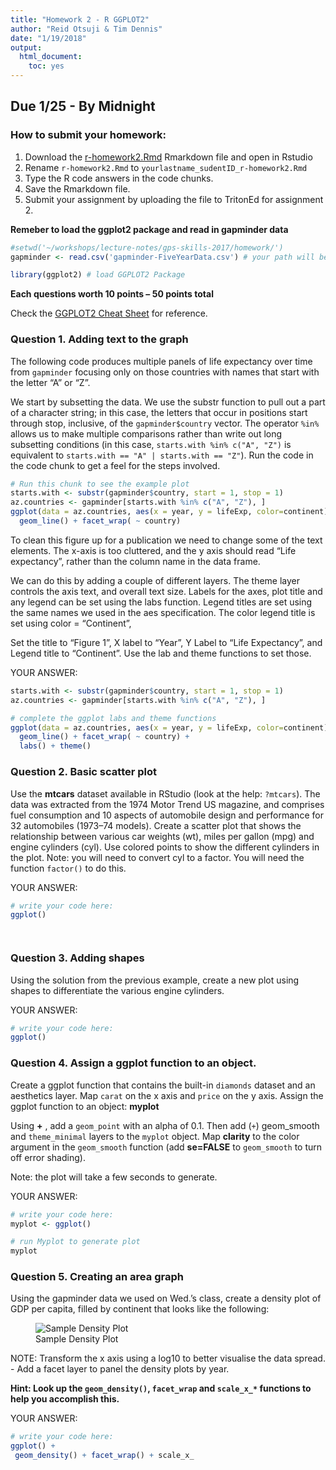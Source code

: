 ```yaml
---
title: "Homework 2 - R GGPLOT2"
author: "Reid Otsuji & Tim Dennis"
date: "1/19/2018"
output: 
  html_document: 
    toc: yes
---
```


## Due 1/25 - By Midnight

### How to submit your homework:
1. Download the [r-homework2.Rmd](r-homework2.Rmd) Rmarkdown file and open in Rstudio
2. Rename `r-homework2.Rmd` to `yourlastname_sudentID_r-homework2.Rmd`
3. Type the R code answers in the code chunks.
4. Save the Rmarkdown file.
5. Submit your assignment by uploading the file to TritonEd for assignment 2.

**Remeber to load the ggplot2 package and read in gapminder data**

```r
#setwd('~/workshops/lecture-notes/gps-skills-2017/homework/')
gapminder <- read.csv('gapminder-FiveYearData.csv') # your path will be different. Make sure to load the Gapminder data using the correct file path.
```
```r
library(ggplot2) # load GGPLOT2 Package

```

**Each questions worth 10 points -- 50 points total**

Check the [GGPLOT2 Cheat Sheet](http://www.rstudio.com/wp-content/uploads/2015/03/ggplot2-cheatsheet.pdf) for reference.


### Question 1. Adding text to the graph

The following code produces multiple panels of life expectancy over time from `gapminder` focusing only on those countries with names that start with the letter “A” or “Z”.

We start by subsetting the data. We use the substr function to pull out a part of a character string; in this case, the letters that occur in positions start through stop, inclusive, of the `gapminder$country` vector. The operator `%in%` allows us to make multiple comparisons rather than write out long subsetting conditions (in this case, `starts.with %in% c("A", "Z")` is equivalent to `starts.with == "A" | starts.with == "Z"`). Run the code in the code chunk to get a feel for the steps involved.

```r
# Run this chunk to see the example plot
starts.with <- substr(gapminder$country, start = 1, stop = 1)
az.countries <- gapminder[starts.with %in% c("A", "Z"), ]
ggplot(data = az.countries, aes(x = year, y = lifeExp, color=continent)) +
  geom_line() + facet_wrap( ~ country)
```

To clean this figure up for a publication we need to change some of the text elements. The x-axis is too cluttered, and the y axis should read “Life expectancy”, rather than the column name in the data frame.

We can do this by adding a couple of different layers. The theme layer controls the axis text, and overall text size. Labels for the axes, plot title and any legend can be set using the labs function. Legend titles are set using the same names we used in the aes specification. The color legend title is set using color = "Continent",

Set the title to "Figure 1", X label to "Year", Y Label to "Life Expectancy", and Legend title to "Continent". Use the lab and theme functions to set those.


YOUR ANSWER:
```r
starts.with <- substr(gapminder$country, start = 1, stop = 1)
az.countries <- gapminder[starts.with %in% c("A", "Z"), ]

# complete the ggplot labs and theme functions
ggplot(data = az.countries, aes(x = year, y = lifeExp, color=continent)) +
  geom_line() + facet_wrap( ~ country) + 
  labs() + theme()
```




### Question 2. Basic scatter plot

Use the **mtcars** dataset available in RStudio (look at the help: `?mtcars`).  The data was extracted from the 1974 Motor Trend US magazine, and comprises fuel consumption and 10 aspects of automobile design and performance for 32 automobiles (1973–74 models).   Create a scatter plot that shows the relationship between various car weights (wt), miles per gallon (mpg) and engine cylinders (cyl). Use colored points to show the different cylinders in the plot. Note: you will need to convert cyl to a factor. You will need the function `factor()` to do this.

YOUR ANSWER:
```r
# write your code here:
ggplot()




```



### Question 3. Adding shapes

Using the solution from the previous example, create a new plot using shapes to differentiate the various engine cylinders.

YOUR ANSWER:
```r
# write your code here:
ggplot()


```



### Question 4. Assign a ggplot function to an object.

Create a ggplot function that contains the built-in `diamonds` dataset and an aesthetics layer.  Map `carat` on the x axis and `price` on the y axis.  Assign the ggplot function to an object: **myplot**

Using **+** , add a `geom_point` with an alpha of 0.1. Then add (`+`) geom_smooth and `theme_minimal` layers to the `myplot` object.  Map **clarity** to the color argument in the `geom_smooth` function (add **se=FALSE** to `geom_smooth` to turn off error shading).
 
Note: the plot will take a few seconds to generate.

YOUR ANSWER:
```r
# write your code here:
myplot <- ggplot()

```
```r
# run Myplot to generate plot
myplot 
```

### Question 5. Creating an area graph

Using the gapminder data we used on Wed.’s class, create a density plot of GDP per capita, filled by continent
that looks like the following:

![Sample Density Plot](https://github.com/ucsdlib/win2018-gps-r/blob/gh-pages/Homework/plot1-filled.png "Sample Plot")


NOTE: Transform the x axis using a log10 to better visualise the data spread. - Add a facet layer to panel the density plots by year.
 
**Hint: Look up the `geom_density()`, `facet_wrap` and `scale_x_*` functions to help you accomplish this.**

YOUR ANSWER:
```r
# write your code here:
ggplot() +
 geom_density() + facet_wrap() + scale_x_

```



